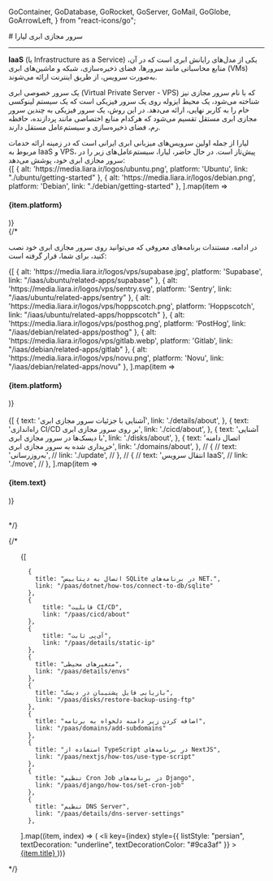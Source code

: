 
  GoContainer,
  GoDatabase,
  GoRocket,
  GoServer,
  GoMail,
  GoGlobe,
  GoArrowLeft,
} from "react-icons/go";


<Layout>
<Head>
<title>مستندات سرور مجازی ابری - لیارا</title>
<meta property="og:title" content="مستندات خدمات رایانش ابری لیارا" />
<meta property="og:description" content="مستندات مربوط به آشنایی با سرور مجازی ابری لیارا، ویژگی‌ها و امکانات آن"  />
</Head>
# سرور مجازی ابری لیارا
<hr className="mb-2" />

<Section id='what-is-iaas' title='IaaS چیست؟' />

<b>IaaS</b> (یا Infrastructure as a Service) یکی از مدل‌های رایانش ابری است که در آن، منابع محاسباتی مانند سرورها، فضای ذخیره‌سازی، شبکه و ماشین‌های ابری (VMs) به‌صورت سرویس، از طریق اینترنت ارائه می‌شوند.

<Section id='what-is-vps' title='سرور مجازی ابری (VPS) چیست؟' />

یک سرور خصوصی ابری (Virtual Private Server - VPS) که با نام سرور مجازی نیز شناخته می‌شود، یک محیط ایزوله روی یک سرور فیزیکی است که یک سیستم لینوکسی خام را به کاربر نهایی، ارائه می‌دهد. 
در این روش، یک سرور فیزیکی به چندین سرور مجازی ابری مستقل تقسیم می‌شود که هرکدام منابع اختصاصی مانند پردازنده، حافظه رم، فضای ذخیره‌سازی و سیستم‌عامل مستقل دارند.

<Section id="liara-provided-vps" title="لیارا چه VPSهایی را ارائه می‌دهد؟" />
لیارا از جمله اولین سرویس‌های میزبانی ابری ایرانی است که در زمینه ارائه خدمات مربوط به IaaS‌ و VPS، پیش‌تاز است. در حال حاضر، لیارا، سیستم‌عامل‌های زیر را در سرور مجازی ابری خود، پوشش می‌دهد:


<div className="h-4" />
<div className="grid md:grid-cols-2 gap-4">
            {[
    { alt: 'https://media.liara.ir/logos/ubuntu.png', platform: 'Ubuntu', link: "./ubuntu/getting-started" },
    { alt: 'https://media.liara.ir/logos/debian.png', platform: 'Debian', link: "./debian/getting-started" },
  ].map(item =>
              <Link href={item.link}>
                <Card className="flex cursor-pointer w-full items-center justify-between">
                  <div className="flex items-center gap-3">
                    <div className="w-[40px] p-1  bg-[#333] rounded-lg">
                      <PlatformIcon platform={item.alt} />
                    </div>
                    <h4>
                      {item.platform}
                    </h4>
                  </div>
                  <GoArrowLeft className="ml-1" />
                </Card>
              </Link>
            )}
          </div>
{/* 
<br />

در ادامه، مستندات برنامه‌های معروفی که می‌توانید روی سرور مجازی ابری خود نصب کنید، برای شما، قرار گرفته است:
<br />

<div className="grid md:grid-cols-3 gap-4">
            {[
    { alt: 'https://media.liara.ir/logos/vps/supabase.jpg', platform: 'Supabase', link: "/iaas/ubuntu/related-apps/supabase" },
    { alt: 'https://media.liara.ir/logos/vps/sentry.svg', platform: 'Sentry', link: "/iaas/ubuntu/related-apps/sentry" },
    { alt: 'https://media.liara.ir/logos/vps/hoppscotch.png', platform: 'Hoppscotch', link: "/iaas/ubuntu/related-apps/hoppscotch" },
    { alt: 'https://media.liara.ir/logos/vps/posthog.png', platform: 'PostHog', link: "/iaas/debian/related-apps/posthog" },
    { alt: 'https://media.liara.ir/logos/vps/gitlab.webp', platform: 'Gitlab', link: "/iaas/debian/related-apps/gitlab" },
    { alt: 'https://media.liara.ir/logos/vps/novu.png', platform: 'Novu', link: "/iaas/debian/related-apps/novu" },
  ].map(item =>
              <Link href={item.link}>
                <Card className="flex cursor-pointer w-full items-center justify-between">
                  <div className="flex items-center gap-3">
                    <div className="w-[40px] p-1  bg-[#333] rounded-lg">
                      <PlatformIcon platform={item.alt} />
                    </div>
                    <h4>
                      {item.platform}
                    </h4>
                  </div>
                  <GoArrowLeft className="ml-1" />
                </Card>
              </Link>
            )}
          </div>


<br />

<Section id='also-read' title='همچنین بخوانید:' />
<div className="grid md:grid-cols-2 gap-4">
            {[
    {
      text: 'آشنایی با جزئیات سرور مجازی ابری',
      link: './details/about',
    },
    {
      text: 'راه‌اندازی CI/CD بر روی سرور مجازی ابری',
      link: './cicd/about',
    },
    {
      text: 'آشنایی با دیسک‌ها در سرور مجازی ابری',
      link: './disks/about',
    },
    {
      text: 'اتصال دامنه خریداری شده به سرور مجازی ابری',
      link: './domains/about',
    },
    // {
    //   text: 'به‌روزرسانی',
    //   link: './update',
    // },
    // {
    //   text: 'انتقال سرویس IaaS',
    //   link: './move',
    // },
  ].map(item =>
              <Link href={item.link}>
                <Card className="flex cursor-pointer w-full items-center justify-between">
                  <div className="flex items-center gap-3">
                    <h4>
                      {item.text}
                    </h4>
                  </div>
                  <GoArrowLeft className="ml-1" />
                </Card>
              </Link>
            )}
          </div>

<br /> */}


{/* <Section id="most-visited-docs" title="پربازدیدترین مستندات IaaS" />
<ul className="pr-4">
  {[

      {
        title: "اتصال به دیتابیس SQLite در برنامه‌های NET.",
        link: "/paas/dotnet/how-tos/connect-to-db/sqlite"
      },
      {
          title: "قابلیت CI/CD",
          link: "/paas/cicd/about"
      },
      {
          title: "آی‌پی ثابت",
          link: "/paas/details/static-ip"
      },
      {
        title: "متغیرهای محیطی",
        link: "/paas/details/envs"
      },
      {
        title: "بازیابی فایل پشتیبان در دیسک‌",
        link: "/paas/disks/restore-backup-using-ftp"
      },
      {
        title: "اضافه کردن زیر دامنه دلخواه به برنامه",
        link: "/paas/domains/add-subdomains"
      },
      {
        title: "استفاده از TypeScript در برنامه‌های NextJS",
        link: "/paas/nextjs/how-tos/use-type-script"
      },
      {
        title: "تنظیم Cron Job در برنامه‌های Django",
        link: "/paas/django/how-tos/set-cron-job"
      },
      {
        title: "تنظیم DNS Server",
        link: "/paas/details/dns-server-settings"
      },
      


    
  ].map((item, index) => (
    <li
      key={index}
      style={{
        listStyle: "persian",
        textDecoration: "underline",
        textDecorationColor: "#9ca3af"
      }}
    >
      <a
        className="flex w-[max-content] items-center gap-2 text-[18px] mt-4"
        href={item.link}
      >
        {item.title}
        <GoArrowLeft className="ml-2 text-[15px] text-[gray]" />
      </a>
    </li>
  ))}
</ul> */}

</Layout>